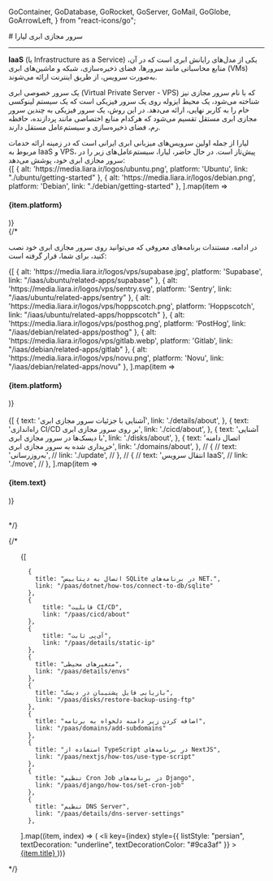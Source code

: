 
  GoContainer,
  GoDatabase,
  GoRocket,
  GoServer,
  GoMail,
  GoGlobe,
  GoArrowLeft,
} from "react-icons/go";


<Layout>
<Head>
<title>مستندات سرور مجازی ابری - لیارا</title>
<meta property="og:title" content="مستندات خدمات رایانش ابری لیارا" />
<meta property="og:description" content="مستندات مربوط به آشنایی با سرور مجازی ابری لیارا، ویژگی‌ها و امکانات آن"  />
</Head>
# سرور مجازی ابری لیارا
<hr className="mb-2" />

<Section id='what-is-iaas' title='IaaS چیست؟' />

<b>IaaS</b> (یا Infrastructure as a Service) یکی از مدل‌های رایانش ابری است که در آن، منابع محاسباتی مانند سرورها، فضای ذخیره‌سازی، شبکه و ماشین‌های ابری (VMs) به‌صورت سرویس، از طریق اینترنت ارائه می‌شوند.

<Section id='what-is-vps' title='سرور مجازی ابری (VPS) چیست؟' />

یک سرور خصوصی ابری (Virtual Private Server - VPS) که با نام سرور مجازی نیز شناخته می‌شود، یک محیط ایزوله روی یک سرور فیزیکی است که یک سیستم لینوکسی خام را به کاربر نهایی، ارائه می‌دهد. 
در این روش، یک سرور فیزیکی به چندین سرور مجازی ابری مستقل تقسیم می‌شود که هرکدام منابع اختصاصی مانند پردازنده، حافظه رم، فضای ذخیره‌سازی و سیستم‌عامل مستقل دارند.

<Section id="liara-provided-vps" title="لیارا چه VPSهایی را ارائه می‌دهد؟" />
لیارا از جمله اولین سرویس‌های میزبانی ابری ایرانی است که در زمینه ارائه خدمات مربوط به IaaS‌ و VPS، پیش‌تاز است. در حال حاضر، لیارا، سیستم‌عامل‌های زیر را در سرور مجازی ابری خود، پوشش می‌دهد:


<div className="h-4" />
<div className="grid md:grid-cols-2 gap-4">
            {[
    { alt: 'https://media.liara.ir/logos/ubuntu.png', platform: 'Ubuntu', link: "./ubuntu/getting-started" },
    { alt: 'https://media.liara.ir/logos/debian.png', platform: 'Debian', link: "./debian/getting-started" },
  ].map(item =>
              <Link href={item.link}>
                <Card className="flex cursor-pointer w-full items-center justify-between">
                  <div className="flex items-center gap-3">
                    <div className="w-[40px] p-1  bg-[#333] rounded-lg">
                      <PlatformIcon platform={item.alt} />
                    </div>
                    <h4>
                      {item.platform}
                    </h4>
                  </div>
                  <GoArrowLeft className="ml-1" />
                </Card>
              </Link>
            )}
          </div>
{/* 
<br />

در ادامه، مستندات برنامه‌های معروفی که می‌توانید روی سرور مجازی ابری خود نصب کنید، برای شما، قرار گرفته است:
<br />

<div className="grid md:grid-cols-3 gap-4">
            {[
    { alt: 'https://media.liara.ir/logos/vps/supabase.jpg', platform: 'Supabase', link: "/iaas/ubuntu/related-apps/supabase" },
    { alt: 'https://media.liara.ir/logos/vps/sentry.svg', platform: 'Sentry', link: "/iaas/ubuntu/related-apps/sentry" },
    { alt: 'https://media.liara.ir/logos/vps/hoppscotch.png', platform: 'Hoppscotch', link: "/iaas/ubuntu/related-apps/hoppscotch" },
    { alt: 'https://media.liara.ir/logos/vps/posthog.png', platform: 'PostHog', link: "/iaas/debian/related-apps/posthog" },
    { alt: 'https://media.liara.ir/logos/vps/gitlab.webp', platform: 'Gitlab', link: "/iaas/debian/related-apps/gitlab" },
    { alt: 'https://media.liara.ir/logos/vps/novu.png', platform: 'Novu', link: "/iaas/debian/related-apps/novu" },
  ].map(item =>
              <Link href={item.link}>
                <Card className="flex cursor-pointer w-full items-center justify-between">
                  <div className="flex items-center gap-3">
                    <div className="w-[40px] p-1  bg-[#333] rounded-lg">
                      <PlatformIcon platform={item.alt} />
                    </div>
                    <h4>
                      {item.platform}
                    </h4>
                  </div>
                  <GoArrowLeft className="ml-1" />
                </Card>
              </Link>
            )}
          </div>


<br />

<Section id='also-read' title='همچنین بخوانید:' />
<div className="grid md:grid-cols-2 gap-4">
            {[
    {
      text: 'آشنایی با جزئیات سرور مجازی ابری',
      link: './details/about',
    },
    {
      text: 'راه‌اندازی CI/CD بر روی سرور مجازی ابری',
      link: './cicd/about',
    },
    {
      text: 'آشنایی با دیسک‌ها در سرور مجازی ابری',
      link: './disks/about',
    },
    {
      text: 'اتصال دامنه خریداری شده به سرور مجازی ابری',
      link: './domains/about',
    },
    // {
    //   text: 'به‌روزرسانی',
    //   link: './update',
    // },
    // {
    //   text: 'انتقال سرویس IaaS',
    //   link: './move',
    // },
  ].map(item =>
              <Link href={item.link}>
                <Card className="flex cursor-pointer w-full items-center justify-between">
                  <div className="flex items-center gap-3">
                    <h4>
                      {item.text}
                    </h4>
                  </div>
                  <GoArrowLeft className="ml-1" />
                </Card>
              </Link>
            )}
          </div>

<br /> */}


{/* <Section id="most-visited-docs" title="پربازدیدترین مستندات IaaS" />
<ul className="pr-4">
  {[

      {
        title: "اتصال به دیتابیس SQLite در برنامه‌های NET.",
        link: "/paas/dotnet/how-tos/connect-to-db/sqlite"
      },
      {
          title: "قابلیت CI/CD",
          link: "/paas/cicd/about"
      },
      {
          title: "آی‌پی ثابت",
          link: "/paas/details/static-ip"
      },
      {
        title: "متغیرهای محیطی",
        link: "/paas/details/envs"
      },
      {
        title: "بازیابی فایل پشتیبان در دیسک‌",
        link: "/paas/disks/restore-backup-using-ftp"
      },
      {
        title: "اضافه کردن زیر دامنه دلخواه به برنامه",
        link: "/paas/domains/add-subdomains"
      },
      {
        title: "استفاده از TypeScript در برنامه‌های NextJS",
        link: "/paas/nextjs/how-tos/use-type-script"
      },
      {
        title: "تنظیم Cron Job در برنامه‌های Django",
        link: "/paas/django/how-tos/set-cron-job"
      },
      {
        title: "تنظیم DNS Server",
        link: "/paas/details/dns-server-settings"
      },
      


    
  ].map((item, index) => (
    <li
      key={index}
      style={{
        listStyle: "persian",
        textDecoration: "underline",
        textDecorationColor: "#9ca3af"
      }}
    >
      <a
        className="flex w-[max-content] items-center gap-2 text-[18px] mt-4"
        href={item.link}
      >
        {item.title}
        <GoArrowLeft className="ml-2 text-[15px] text-[gray]" />
      </a>
    </li>
  ))}
</ul> */}

</Layout>